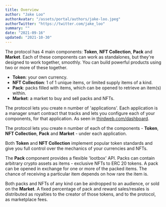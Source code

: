 ```yaml
---
title: Overview
author: "Jake Loo"
authorAvatar: "/assets/portal/authors/jake-loo.jpeg"
authorTwitter: "https://twitter.com/jake_loo"
summary: ""
date: "2021-09-16"
updated: "2021-10-30"
---
```


The protocol has 4 main components: **Token**, **NFT Collection**, **Pack** and **Market**. Each of these components can work as standalones, but they're designed to work together, smoothly. You can build powerful products using two or more of these together.

- **Token**: your own currency.
- **NFT Collection**: 1 of 1 unique items, or limited supply items of a kind.
- **Pack**: packs filled with items, which can be opened to retrieve an item(s) within.
- **Market**: a market to buy and sell packs and NFTs.

The protocol lets you create n number of 'applications'. Each application is a manager smart contract that tracks and lets you configure each of your components, for that application. As seen in [thirdweb.com/dashboard](https://thirdweb.com/dashboard).

The protocol lets you create n number of each of the components - **Token**, **NFT Collection**, **Pack** and **Market** - under each application.

Both **Token** and **NFT Collection** implement popular token standards and give you full control over the mechanics of your currencies and NFTs.

The **Pack** component provides a flexible 'lootbox' API. Packs can contain arbitrary crypto assets as items - exclusive NFTs to ERC 20 tokens. A pack can be opened in exchange for one or more of the packed items. The chance of receiving a particular item depends on how rare the item is.

Both packs and NFTs of any kind can be airdropped to an audience, or sold on the **Market**. A fixed percentage of pack and reward sales/resales is distributed as royalties to the creator of those tokens, and to the protocol, as marketplace fees.
